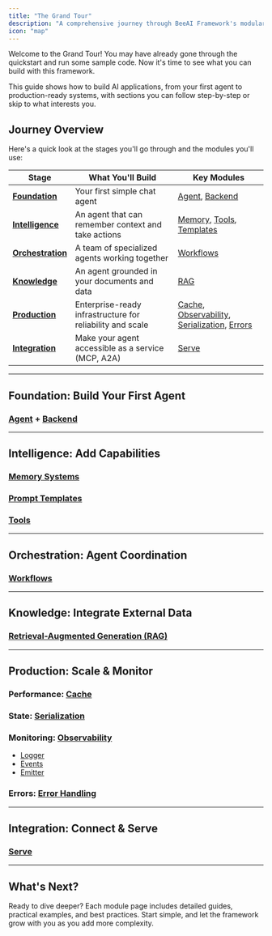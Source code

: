 ```yaml
---
title: "The Grand Tour"
description: "A comprehensive journey through BeeAI Framework's modular architecture"
icon: "map"
---
```


Welcome to the Grand Tour! You may have already gone through the quickstart and run some sample code. Now it's time to see what you can build with this framework.

This guide shows how to build AI applications, from your first agent to production-ready systems, with sections you can follow step-by-step or skip to what interests you.

## Journey Overview

Here's a quick look at the stages you'll go through and the modules you'll use:

| Stage | What You'll Build | Key Modules |
|-------|------------------|-------------|
| **[Foundation](#foundation)** | Your first simple chat agent | [Agent](https://framework.beeai.dev/modules/agents), [Backend](https://framework.beeai.dev/modules/backend) |
| **[Intelligence](#intelligence)** | An agent that can remember context and take actions | [Memory](https://framework.beeai.dev/modules/memory), [Tools](https://framework.beeai.dev/modules/tools), [Templates](https://framework.beeai.dev/modules/templates) |
| **[Orchestration](#orchestration)** | A team of specialized agents working together | [Workflows](https://framework.beeai.dev/modules/workflows) |
| **[Knowledge](#knowledge)** | An agent grounded in your documents and data | [RAG](https://framework.beeai.dev/modules/rag) |
| **[Production](#production)** | Enterprise-ready infrastructure for reliability and scale | [Cache](https://framework.beeai.dev/modules/cache), [Observability](https://framework.beeai.dev/modules/observability), [Serialization](https://framework.beeai.dev/modules/serialization), [Errors](https://framework.beeai.dev/modules/errors) |
| **[Integration](#integration)** | Make your agent accessible as a service (MCP, A2A) | [Serve](https://framework.beeai.dev/modules/serve) |

---

## Foundation: Build Your First Agent

### [Agent](https://framework.beeai.dev/modules/agents) + [Backend](https://framework.beeai.dev/modules/backend)

---

## Intelligence: Add Capabilities

### [Memory Systems](https://framework.beeai.dev/modules/memory)

### [Prompt Templates](https://framework.beeai.dev/modules/templates)

### [Tools](https://framework.beeai.dev/modules/tools)

---

## Orchestration: Agent Coordination

### [Workflows](https://framework.beeai.dev/modules/workflows)

---

## Knowledge: Integrate External Data

### [Retrieval-Augmented Generation (RAG)](https://framework.beeai.dev/modules/rag)

---

## Production: Scale & Monitor

### Performance: [Cache](https://framework.beeai.dev/modules/cache)

### State: [Serialization](https://framework.beeai.dev/modules/serialization)

### Monitoring: [Observability](https://framework.beeai.dev/modules/observability)

- [Logger](https://framework.beeai.dev/modules/logger)
- [Events](https://framework.beeai.dev/modules/events)
- [Emitter](https://framework.beeai.dev/modules/emitter)

### Errors: [Error Handling](https://framework.beeai.dev/modules/errors)

---

## Integration: Connect & Serve

### [Serve](https://framework.beeai.dev/modules/serve)

---

## What's Next?

Ready to dive deeper? Each module page includes detailed guides, practical examples, and best practices. Start simple, and let the framework grow with you as you add more complexity.
